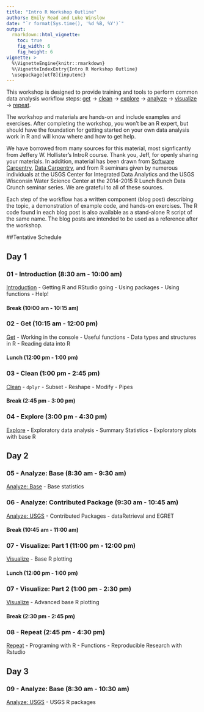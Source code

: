 ```yaml
---
title: "Intro R Workshop Outline"
authors: Emily Read and Luke Winslow
date: "`r format(Sys.time(), '%d %B, %Y')`"
output: 
  rmarkdown::html_vignette:
    toc: true
    fig_width: 6
    fig_height: 6
vignette: >
  %\VignetteEngine{knitr::rmarkdown}
  %\VignetteIndexEntry{Intro R Workshop Outline}
  \usepackage[utf8]{inputenc}
---
```

This workshop is designed to provide training and tools to perform common data analysis workflow steps: [get](B_Get.html) -> [clean](C_Clean.html) -> [explore](D_Explore.html) -> [analyze](E_Analyze.html) -> [visualize](G_Visualize.html) -> [repeat](H_Repeat-Reproduce.html).   

The workshop and materials are hands-on and include examples and exercises. After completing the workshop, you won't be an R expert, but should have the foundation for getting started on your own data analysis work in R and will know where and how to get help. 

We have borrowed from many sources for this material, most signficantly from Jeffery W. Hollister's IntroR course. Thank you, Jeff, for openly sharing your materials. In addition, material has been drawn from [Software Carpentry](http://software-carpentry.org), [Data Carpentry](http://datacarpentry.org/), and from R seminars given by numerous individuals at the USGS Center for Integrated Data Analytics and the USGS Wisconsin Water Science Center at the 2014-2015 R Lunch Bunch Data Crunch seminar series. We are grateful to all of these sources.

Each step of the workflow has a written component (blog post) describing the topic, a demonstration of example code, and hands-on exercises. The R code found in each blog post is also available as a stand-alone R script of the same name. The blog posts are intended to be used as a reference after the workshop. 

##Tentative Schedule

## Day 1

### 01 - Introduction (8:30 am - 10:00 am)
[Introduction](A_Introduction.html)
- Getting R and RStudio going
- Using packages
- Using functions
- Help!

#### Break (10:00 am - 10:15 am)

### 02 - Get (10:15 am - 12:00 pm)
[Get](B_Get.html)
- Working in the console
- Useful functions
- Data types and structures in R
- Reading data into R

#### Lunch (12:00 pm - 1:00 pm)

### 03 - Clean (1:00 pm - 2:45 pm)
[Clean](C_Clean.html)
- `dplyr` 
- Subset
- Reshape
- Modify
- Pipes

#### Break (2:45 pm - 3:00 pm)

### 04 - Explore (3:00 pm - 4:30 pm)
[Explore](D_Explore.html)
- Exploratory data analysis
- Summary Statistics
- Exploratory plots with base R

## Day 2

### 05 - Analyze: Base (8:30 am - 9:30 am)
[Analyze: Base](E_Analyze.html)
- Base statistics

### 06 - Analyze: Contributed Package (9:30 am - 10:45 am)
[Analyze: USGS](F_Analyze.html)
- Contributed Packages - dataRetrieval and EGRET

#### Break (10:45 am - 11:00 am)

### 07 - Visualize: Part 1 (11:00 pm - 12:00 pm)
[Visualize](G_Visualize.html)
- Base R plotting

#### Lunch (12:00 pm - 1:00 pm)

### 07 - Visualize: Part 2 (1:00 pm - 2:30 pm)
[Visualize](G_Visualize.html)
- Advanced base R plotting

#### Break (2:30 pm - 2:45 pm)

### 08 - Repeat (2:45 pm - 4:30 pm)
[Repeat](H_Repeat-Reproduce.html)
- Programing with R
- Functions
- Reproducible Research with Rstudio 

## Day 3

### 09 - Analyze: Base (8:30 am - 10:30 am)
[Analyze: USGS](F_Analyze.html)
- USGS R packages
